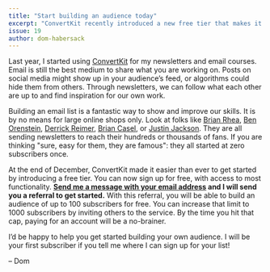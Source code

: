 ```yaml
---
title: "Start building an audience today"
excerpt: "ConvertKit recently introduced a new free tier that makes it easier than ever to get started building an audience."
issue: 19
author: dom-habersack
---
```

Last year, I started using [ConvertKit](https://convertkit.com) for my newsletters and email courses. Email is still the best medium to share what you are working on. Posts on social media might show up in your audience’s feed, or algorithms could hide them from others. Through newsletters, we can follow what each other are up to and find inspiration for our own work.

Building an email list is a fantastic way to show and improve our skills. It is by no means for large online shops only. Look at folks like [Brian Rhea](https://brianrhea.com/newsletter), [Ben Orenstein](https://www.benorenstein.com/newsletter/), [Derrick Reimer](https://www.derrickreimer.com), [Brian Casel](https://briancasel.com), or [Justin Jackson](https://justinjackson.ca/newsletter). They are all sending newsletters to reach their hundreds or thousands of fans. If you are thinking "sure, easy for them, they are famous": they all started at zero subscribers once.

At the end of December, ConvertKit made it easier than ever to get started by introducing a free tier. You can now sign up for free, with access to most functionality. **[Send me a message with your email address](mailto:dom@islovely.co) and I will send you a referral to get started.** With this referral, you will be able to build an audience of up to 100 subscribers for free. You can increase that limit to 1000 subscribers by inviting others to the service. By the time you hit that cap, paying for an account will be a no-brainer.

I’d be happy to help you get started building your own audience. I will be your first subscriber if you tell me where I can sign up for your list!

– Dom
